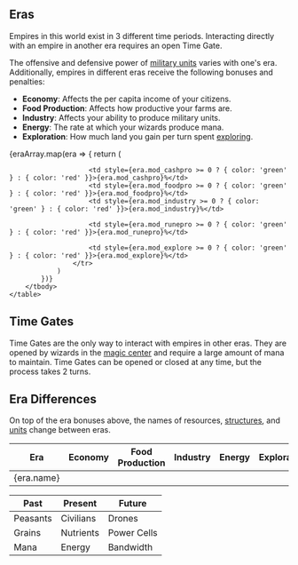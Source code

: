 
## Eras

Empires in this world exist in 3 different time periods. Interacting directly with an empire in another era requires an open Time Gate.

The offensive and defensive power of [military units](/Getting-Started/military-units) varies with one's era. Additionally, empires in different eras receive the following bonuses and penalties:

- **Economy**: Affects the per capita income of your citizens.
- **Food Production**: Affects how productive your farms are.
- **Industry**: Affects your ability to produce military units.
- **Energy**: The rate at which your wizards produce mana.
- **Exploration**: How much land you gain per turn spent [exploring](/Using-Turns/explore).

<div className={classes.guideTable}>
    <table>
        <thead>
            <tr>
                <th>Era</th>
                <th>Economy</th>
                <th>Food Production</th>
                <th>Industry</th>
                <th>Energy</th>
                <th>Exploration</th>
            </tr>
        </thead>
        <tbody>
            {eraArray.map(era =>
            {
                return (
                    <tr key={era.name}>
                        <td>{era.name}</td>

                        <td style={era.mod_cashpro >= 0 ? { color: 'green' } : { color: 'red' }}>{era.mod_cashpro}%</td>
                        <td style={era.mod_foodpro >= 0 ? { color: 'green' } : { color: 'red' }}>{era.mod_foodpro}%</td>
                        <td style={era.mod_industry >= 0 ? { color: 'green' } : { color: 'red' }}>{era.mod_industry}%</td>

                        <td style={era.mod_runepro >= 0 ? { color: 'green' } : { color: 'red' }}>{era.mod_runepro}%</td>

                        <td style={era.mod_explore >= 0 ? { color: 'green' } : { color: 'red' }}>{era.mod_explore}%</td>
                    </tr>
                )
            })}
        </tbody>
    </table>

</div>

## Time Gates

Time Gates are the only way to interact with empires in other eras. They are opened by wizards in the [magic center](/Using-Turns/magic-center) and require a large amount of mana to maintain. Time Gates can be opened or closed at any time, but the process takes 2 turns.

## Era Differences

On top of the era bonuses above, the names of resources, [structures](/Getting-Started/structures), and [units](/Getting-Started/military-units) change between eras.

| Past     | Present   | Future      |
| -------- | --------- | ----------- |
| Peasants | Civilians | Drones      |
| Grains   | Nutrients | Power Cells |
| Mana     | Energy    | Bandwidth   |
